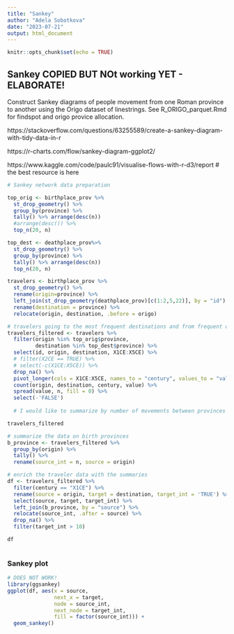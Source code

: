 ```yaml
---
title: "Sankey"
author: "Adela Sobotkova"
date: "2023-07-21"
output: html_document
---
```


```r
knitr::opts_chunk$set(echo = TRUE)
```

## Sankey COPIED BUT NOt working YET - ELABORATE!

Construct Sankey diagrams of people movement from one Roman province to another using the Origo dataset of linestrings. See R_ORIGO_parquet.Rmd for findspot and origo provice allocation.


https://stackoverflow.com/questions/63255589/create-a-sankey-diagram-with-tidy-data-in-r

https://r-charts.com/flow/sankey-diagram-ggplot2/

https://www.kaggle.com/code/paulc91/visualise-flows-with-r-d3/report  # the best resource is here

```r
# Sankey network data preparation

top_orig <- birthplace_prov %>%
  st_drop_geometry() %>% 
  group_by(province) %>% 
  tally() %>% arrange(desc(n))
  #arrange(desc()) %>% 
  top_n(20, n)

top_dest <- deathplace_prov%>%
  st_drop_geometry() %>% 
  group_by(province) %>% 
  tally() %>% arrange(desc(n))
  top_n(20, n)

travelers <- birthplace_prov %>% 
  st_drop_geometry() %>% 
  rename(origin=province) %>% 
  left_join(st_drop_geometry(deathplace_prov)[c(1:2,5,22)], by = "id") %>% 
  rename(destination = province) %>% 
  relocate(origin, destination, .before = origo)

# travelers going to the most frequent destinations and from frequent origins
travelers_filtered <- travelers %>% 
  filter(origin %in% top_orig$province,
         destination %in% top_dest$province) %>% 
  select(id, origin, destination, X1CE:X5CE) %>% 
  # filter(X2CE == TRUE) %>%
  # select(-c(X1CE:X5CE)) %>%
  drop_na() %>%
  pivot_longer(cols = X1CE:X5CE, names_to = "century", values_to = "value") %>% 
  count(origin, destination, century, value) %>% 
  spread(value, n, fill = 0) %>%
  select(-'FALSE')
 
  # I would like to summarize by number of movements between provinces per century

travelers_filtered

# summarize the data on birth provinces
b_province <- travelers_filtered %>%
  group_by(origin) %>% 
  tally() %>% 
  rename(source_int = n, source = origin)

# enrich the traveler data with the summaries
df <- travelers_filtered %>%
  filter(century == "X1CE") %>% 
  rename(source = origin, target = destination, target_int = 'TRUE') %>% 
  select(source, target, target_int) %>% 
  left_join(b_province, by = "source") %>% 
  relocate(source_int, .after = source) %>% 
  drop_na() %>% 
  filter(target_int > 10)

df



```


### Sankey plot
```r
# DOES NOT WORK!   
library(ggsankey)
ggplot(df, aes(x = source, 
               next_x = target, 
               node = source_int, 
               next_node = target_int, 
               fill = factor(source_int))) +
  geom_sankey()

```


